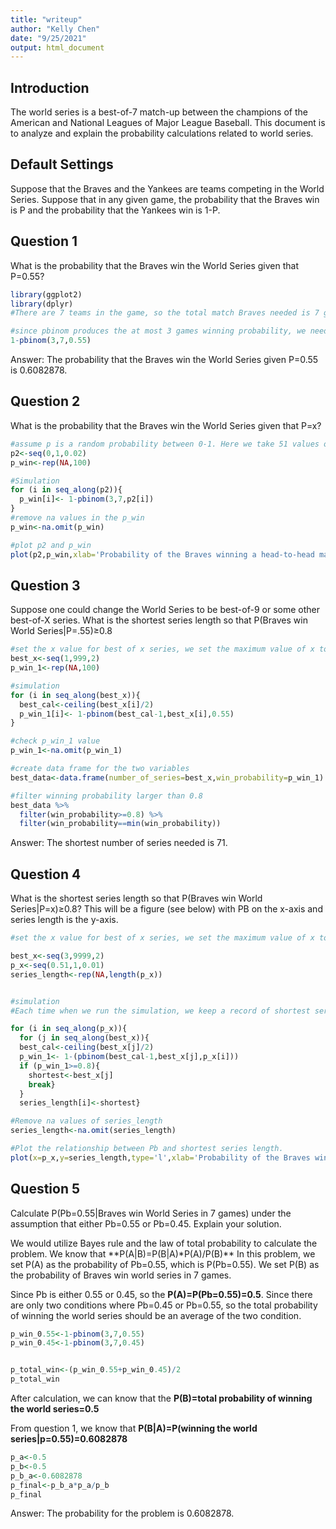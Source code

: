 ```yaml
---
title: "writeup"
author: "Kelly Chen"
date: "9/25/2021"
output: html_document
---
```




## Introduction

The world series is a best-of-7 match-up between the champions of the American and National Leagues of Major League Baseball. This document is to analyze and explain the probability calculations related to world series.

## Default Settings

Suppose that the Braves and the Yankees are teams competing in the World Series.
Suppose that in any given game, the probability that the Braves win is P and the probability that the Yankees win is 1-P. 

## Question 1

What is the probability that the Braves win the World Series given that P=0.55?
```r
library(ggplot2)
library(dplyr)
#There are 7 teams in the game, so the total match Braves needed is 7 games, and to win the world series, Braves needs to win at least 4 games.

#since pbinom produces the at most 3 games winning probability, we need to subtract that probability to get the result of winning at least 4 games probability.
1-pbinom(3,7,0.55)
```
Answer: The probability that the Braves win the World Series given P=0.55 is 0.6082878.

## Question 2

What is the probability that the Braves win the World Series given that P=x?
```r
#assume p is a random probability between 0-1. Here we take 51 values of P to run the simulation to test the probability of Braves wins the world series.
p2<-seq(0,1,0.02)
p_win<-rep(NA,100)

#Simulation
for (i in seq_along(p2)){
  p_win[i]<- 1-pbinom(3,7,p2[i])
}
#remove na values in the p_win
p_win<-na.omit(p_win)

#plot p2 and p_win
plot(p2,p_win,xlab='Probability of the Braves winning a head-to-head matchup',ylab='Pr(Win World Series',type='l',main='Probability of winning the World Series')
```

## Question 3

Suppose one could change the World Series to be best-of-9 or some other best-of-X series. What is the shortest series length so that P(Braves win World Series|P=.55)≥0.8

```r
#set the x value for best of x series, we set the maximum value of x to 100.
best_x<-seq(1,999,2)
p_win_1<-rep(NA,100)

#simulation
for (i in seq_along(best_x)){
  best_cal<-ceiling(best_x[i]/2)
  p_win_1[i]<- 1-pbinom(best_cal-1,best_x[i],0.55)
} 

#check p_win_1 value
p_win_1<-na.omit(p_win_1)

#create data frame for the two variables
best_data<-data.frame(number_of_series=best_x,win_probability=p_win_1)

#filter winning probability larger than 0.8
best_data %>%
  filter(win_probability>=0.8) %>%
  filter(win_probability==min(win_probability))

```
Answer: The shortest number of series needed is 71.

## Question 4

What is the shortest series length so that P(Braves win World Series|P=x)≥0.8? This will be a figure (see below) with PB on the x-axis and series length is the y-axis.

```r

#set the x value for best of x series, we set the maximum value of x to 100.

best_x<-seq(3,9999,2)
p_x<-seq(0.51,1,0.01)
series_length<-rep(NA,length(p_x))


#simulation
#Each time when we run the simulation, we keep a record of shortest series length for each Pb.

for (i in seq_along(p_x)){
  for (j in seq_along(best_x)){
  best_cal<-ceiling(best_x[j]/2)
  p_win_1<- 1-(pbinom(best_cal-1,best_x[j],p_x[i]))
  if (p_win_1>=0.8){
    shortest<-best_x[j]
    break}
  }
  series_length[i]<-shortest}

#Remove na values of series_length
series_length<-na.omit(series_length)

#Plot the relationship between Pb and shortest series length.
plot(x=p_x,y=series_length,type='l',xlab='Probability of the Braves winning a head-to-head matchup',ylab='Series Length',main='Short series so that P(Win WS given p)>=0.8')

```

## Question 5

Calculate P(Pb=0.55|Braves win World Series in 7 games) under the assumption that either Pb=0.55 or Pb=0.45. Explain your solution.

We would utilize Bayes rule and the law of total probability to calculate the problem. We know that **P(A|B)=P(B|A)*P(A)/P(B)**
In this problem, we set P(A) as the probability of Pb=0.55, which is P(Pb=0.55).
We set P(B) as the probability of Braves win world series in 7 games.

Since Pb is either 0.55 or 0.45, so the **P(A)=P(Pb=0.55)=0.5**.
Since there are only two conditions where Pb=0.45 or Pb=0.55, so the total probability of winning the world series should be an average of the two condition.
```r

p_win_0.55<-1-pbinom(3,7,0.55)
p_win_0.45<-1-pbinom(3,7,0.45)


p_total_win<-(p_win_0.55+p_win_0.45)/2
p_total_win
```
After calculation, we can know that the **P(B)=total probability of winning the world series=0.5**

From question 1, we know that **P(B|A)=P(winning the world series|p=0.55)=0.6082878**
```r
p_a<-0.5
p_b<-0.5
p_b_a<-0.6082878
p_final<-p_b_a*p_a/p_b
p_final
```
Answer: The probability for the problem is 0.6082878.
